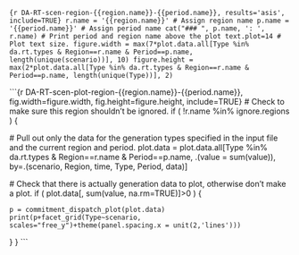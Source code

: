 
```{r DA-RT-scen-region-{{region.name}}-{{period.name}}, results='asis', include=TRUE}
r.name = '{{region.name}}' # Assign region name
p.name = '{{period.name}}' # Assign period name
cat("### ", p.name, ': ', r.name) # Print period and region name above the plot
text.plot=14 # Plot text size.
figure.width = max(7*plot.data.all[Type %in% da.rt.types & Region==r.name & Period==p.name, length(unique(scenario))], 10)
figure.height = max(2*plot.data.all[Type %in% da.rt.types & Region==r.name & Period==p.name, length(unique(Type))], 2)
```

```{r DA-RT-scen-plot-region-{{region.name}}-{{period.name}}, fig.width=figure.width, fig.height=figure.height, include=TRUE}
# Check to make sure this region shouldn't be ignored.
if ( !r.name %in% ignore.regions ) {
  
  # Pull out only the data for the generation types specified in the input file and the current region and period.
  plot.data = plot.data.all[Type %in% da.rt.types & Region==r.name & Period==p.name, 
                            .(value = sum(value)), 
                            by=.(scenario, Region, time, Type, Period, data)]
  
  # Check that there is actually generation data to plot, otherwise don't make a plot.
  if ( plot.data[, sum(value, na.rm=TRUE)]>0 ) {

    p = commitment_dispatch_plot(plot.data)
    print(p+facet_grid(Type~scenario, scales="free_y")+theme(panel.spacing.x = unit(2,'lines')))
    
    
  }
}
```
